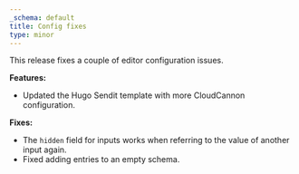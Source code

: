 ```yaml
---
_schema: default
title: Config fixes
type: minor
---
```

This release fixes a couple of editor configuration issues.​

**Features:**

* Updated the Hugo Sendit template with more CloudCannon configuration.

**Fixes:**

* The `hidden` field for inputs works when referring to the value of another input again.
* Fixed adding entries to an empty schema.